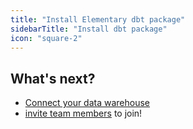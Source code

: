 ```yaml
---
title: "Install Elementary dbt package"
sidebarTitle: "Install dbt package"
icon: "square-2"
---
```


<Snippet file="quickstart-package-install.mdx" />

## What's next?

- [Connect your data warehouse](/cloud/onboarding/connect-data-warehouse)
- [invite team members](/cloud/manage-team) to join!
